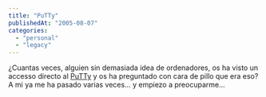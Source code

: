 ```yaml
---
title: "PuTTy"
publishedAt: "2005-08-07"
categories: 
  - "personal"
  - "legacy"
---
```


¿Cuantas veces, alguien sin demasiada idea de ordenadores, os ha visto un accesso directo al [PuTTy](http://www.chiark.greenend.org.uk/~sgtatham/putty/) y os ha preguntado con cara de pillo que era eso? A mi ya me ha pasado varias veces... y empiezo a preocuparme...
